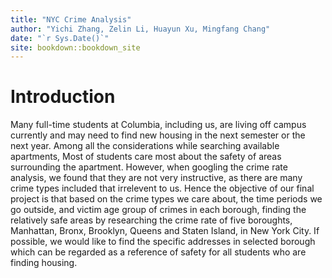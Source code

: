 ```yaml
--- 
title: "NYC Crime Analysis"
author: "Yichi Zhang, Zelin Li, Huayun Xu, Mingfang Chang"
date: "`r Sys.Date()`"
site: bookdown::bookdown_site
---
```


# Introduction



Many full-time students at Columbia, including us, are living off campus currently and may need to find new housing in the next semester or the next year. Among all the considerations while searching available apartments, Most of students care most about the safety of areas surrounding the apartment. However, when googling the crime rate analysis, we found that they are not very instructive, as there are many crime types included that irrelevent to us. Hence the objective of our final project is that based on the crime types we care about, the time periods we go outside, and victim age group of crimes in each borough, finding the relatively safe areas by researching the crime rate of five boroughts, Manhattan, Bronx, Brooklyn, Queens and Staten Island, in New York City. If possible, we would like to find the specific addresses in selected borough which can be regarded as a reference of safety for all students who are finding housing.